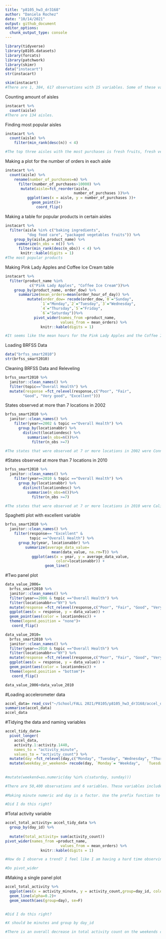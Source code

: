 ```yaml
---
title: "p8105_hw3_dr3168"
author: "Daniela Rochez"
date: "10/14/2021"
output: github_document
editor_options: 
  chunk_output_type: console
---
```

```r
library(tidyverse)
library(p8105.datasets)
library(forcats)
library(patchwork)
library(skimr)
data("instacart")
str(instacart)

skim(instacart)
#There are 1, 384, 617 observations with 15 variables. Some of these variables include order IDs, product IDs, and name of products.  
```

Counting amount of aisles
```r
instacart %>% 
  count(aisle)
#There are 134 aisles.
```

Finding most popular aisles
```r
instacart %>% 
  count(aisle) %>% 
    filter(min_rank(desc(n)) < 4)

#The top three aisles with the most purchases is fresh fruits, fresh vegetables, and packaged vegetables and fruits.
```

Making a plot for the number of orders in each aisle
```r
instacart %>% 
  count(aisle) %>% 
    rename(number_of_purchases=n) %>% 
      filter(number_of_purchases>10000) %>% 
       mutate(aisle=fct_reorder(aisle, 
                               number_of_purchases ))%>% 
          ggplot(aes(x = aisle, y = number_of_purchases ))+
            geom_point()+
              coord_flip()
```

Making a table for popular products in certain aisles
```r
instacart %>% 
  filter(aisle %in% c("baking ingredients", 
          "dog food care", "packaged vegetables fruits")) %>%
    group_by(aisle,product_name) %>% 
     summarize(n_obs = n()) %>% 
      filter(min_rank(desc(n_obs)) < 4) %>% 
       knitr::kable(digits = 1)
#The most popular products
```

Making Pink Lady Apples and Coffee Ice Cream table
```r
instacart %>% 
  filter(product_name %in% 
           c("Pink Lady Apples", "Coffee Ice Cream"))%>%
    group_by(product_name, order_dow) %>% 
      summarize(mean_orders=mean(order_hour_of_day)) %>%
          mutate(order_dow= recode(order_dow,`0`="Sunday",
                `1`="Monday",`2`="Tuesday",`3`="Wednesday",
                `4`="Thursday",`5`="Friday",
                `6`="Saturday"))%>% 
             pivot_wider(names_from =product_name,
                         values_from = mean_orders) %>%
                knitr::kable(digits = 1)

#It seems like the mean hours for the Pink Lady Apples and the Coffee Ice Cream ranges from 11 am 3 pm throughout the week.
```

Loading BRFSS Data
```r
data("brfss_smart2010")
str(brfss_smart2010)
```

Cleaning BRFSS Data and Releveling
```r
brfss_smart2010 %>% 
  janitor::clean_names() %>% 
  filter(topic=="Overall Health") %>% 
  mutate(response =fct_relevel(response,c("Poor", "Fair",
        "Good", "Very good", "Excellent")))
```

States observed at more than 7 locations in 2002
```r
brfss_smart2010 %>% 
  janitor::clean_names() %>% 
    filter(year==2002 & topic =="Overall Health") %>% 
      group_by(locationabbr) %>% 
        distinct(locationdesc) %>% 
          summarise(n_obs=n())%>% 
            filter(n_obs >=7)

#The states that were observed at 7 or more locations in 2002 were Connecticut, Florida, Massachusetts, North Carolina, New Jersey, and Pennsylvania.
```

#States observed at more than 7 locations in 2010
```r
brfss_smart2010 %>% 
  janitor::clean_names() %>% 
    filter(year==2010 & topic =="Overall Health") %>% 
      group_by(locationabbr) %>% 
        distinct(locationdesc) %>% 
          summarise(n_obs=n())%>% 
            filter(n_obs >=7)

#The states that were observed at 7 or more locations in 2010 were California, Colorado, Florida, Massachusetts,Maryland, North Carolina,New England, New Jersey,New York, Ohio, Pennsylvania South Carolina, Texas, and Washington.

```

Spaghetti plot with excellent variable
```r
brfss_smart2010 %>% 
  janitor::clean_names() %>% 
    filter(response== "Excellent" & 
           topic =="Overall Health") %>%
      group_by(year, locationabbr) %>% 
         summarize(average_data_value= 
                     mean(data_value, na.rm=T)) %>% 
            ggplot(aes(x = year, y = average_data_value,
                       color=locationabbr)) + 
                  geom_line()
```
#Two panel plot
```r
data_value_2006= 
  brfss_smart2010 %>% 
  janitor::clean_names() %>% 
  filter(year==2006 & topic =="Overall Health") %>%
  filter(locationabbr=="NY") %>% 
  mutate(response =fct_relevel(response,c("Poor", "Fair", "Good", "Very good", "Excellent")))%>%
  ggplot(aes(x = response, y = data_value)) + 
  geom_point(aes(color = locationdesc)) +
  theme(legend.position = "none")+
   coord_flip()

data_value_2010= 
  brfss_smart2010 %>% 
  janitor::clean_names() %>% 
  filter(year==2010 & topic =="Overall Health") %>%
  filter(locationabbr=="NY") %>% 
  mutate(response =fct_relevel(response,c("Poor", "Fair", "Good", "Very good", "Excellent")))%>%
  ggplot(aes(x = response, y = data_value)) + 
  geom_point(aes(color = locationdesc)) +
  theme(legend.position = "bottom")+
   coord_flip()

data_value_2006+data_value_2010

```

#Loading accelerometer data
```r
accel_data= read_csv("~/School/FALL 2021/P8105/p8105_hw3_dr3168/accel_data.csv")
summarise(accel_data)
accel_data
```

#Tidying the data and naming variables
```r
accel_tidy_data= 
  pivot_longer(
    accel_data, 
    activity.1:activity.1440,
    names_to = "activity_minute", 
    values_to = "activity_count") %>% 
  mutate(day =fct_relevel(day,c("Monday", "Tuesday", "Wednesday", "Thursday", "Friday", "Saturday", "Sunday"))) %>% 
  mutate(weekday_or_weekend= recode(day, `Monday`= "Weekday",   `Tuesday`="Weekday",`Wednesday`="Weekday",`Thursday`="Weekday",`Friday`="Weekday",`Saturday`= "Weekend", `Sunday`="Weekend")) %>% 
  
  
#mutate(weekend=as.numeric(day %in% c(saturday, sunday)))

#There are 50,400 observations and 6 variables. These variables include the week, day of each week, each activity minute and the count per activity minute.
  
#Making minute numeric and day is a factor. Use the prefix function to remove the "activity" portion.

#Did I do this right?
```
#Total activity variable
```r
accel_total_activity= accel_tidy_data %>% 
  group_by(day_id) %>% 
  
  mutate(total_activity= sum(activity_count))
pivot_wider(names_from =product_name,
                         values_from = mean_orders) %>%
                knitr::kable(digits = 1)

#How do I observe a trend? I feel like I am having a hard time observing a trend based on on previous tidying up of data.

#Do pivot_wider
```

#Making a single panel plot

```r
accel_total_activity %>% 
  ggplot(aes(x = activity_minute, y = activity_count,group=day_id, color=day)) + 
  geom_line(alpha=0.2)+
  geom_smooth(aes(group=day), se=F)
  
```


```r
#Did I do this right?

#X should be minutes and group by day_id

#There is an overall decrease in total activity count on the weekends compare to the week days. However, throughout the week,the activity count fluctuates.
```

